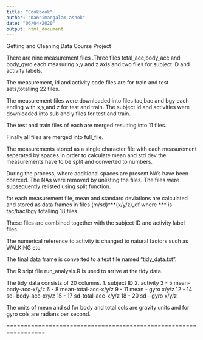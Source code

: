 ---
title: "Cookbook"
author: "Kannimangalam ashok"
date: "06/04/2020"
output: html_document
---

Getting and Cleaning Data Course Project

There are nine measurement files .Three files
total_acc,body_acc,and body_gyro each measuring x,y and z axis and two files for subject ID and activity labels.

The measurement, id and activity code files are for train and test sets,totalling 22 files.


The measurement files were downloaded into  files
tac,bac and bgy each ending with x,y,and z for test and train.
The subject id and activities were downloaded into sub and y files for test and train.

The test and train files of each are merged resulting into 11 files.

Finally all files are merged into full_file.

The measurements stored as a single character file with each measurement seperated by spaces.In order to calculate mean and std dev the measurements have to be split and converted to numbers.

During the process, where additional spaces are present NA's have been coerced. The NAs were removed by unlisting the files. The files were subsequently relisted using split function.

for each measurement file, mean and standard deviations are calculated and stored as data frames in files
(m/sd)***(x/y/z)_df where *** is tac/bac/bgy totalling 18 files.

These files are combined together with the subject ID and activity label files.

The numerical reference to activity is changed to natural factors such as WALKING etc.

The final data frame is converted to a text file named "tidy_data.txt".

The R sript file run_analysis.R is used to arrive at the tidy data.

The tidy_data consists of  20 columns.
1. subject ID
2. activity
3 - 5 mean- body-acc-x/y/z
6 - 8 mean-total-acc-x/y/z
9 - 11 mean - gyro x/y/z
12 - 14 sd- body-acc-x/y/z
15 - 17 sd-total-acc-x/y/z
18 - 20 sd - gyro x/y/z

The units of mean and sd for body and total cols are gravity units and for gyro cols are radians per second.

=================================================================

